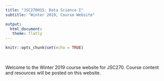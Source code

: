 ```yaml
---
title: "JSC270H1S: Data Science I"
subtitle: "Winter 2019, Course Website"

output: 
  html_document:
   theme: flatly
---
```


```r
knitr::opts_chunk$set(echo = TRUE)
```

<br>

Welcome to the Winter 2019 course website for JSC270.  Course content and resources will be posted on this website.

